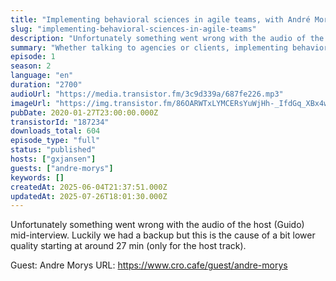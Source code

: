 ```yaml
---
title: "Implementing behavioral sciences in agile teams, with André Morys (konversionsKRAFT)"
slug: "implementing-behavioral-sciences-in-agile-teams"
description: "Unfortunately something went wrong with the audio of the host (Guido) mid-interview. Luckily we had a backup but this is the cause of a bit lower quality starting at around 27 min (only for the host track).\n\nGuest: Andre Morys URL: https://www.cro.cafe/guest/andre-morys"
summary: "Whether talking to agencies or clients, implementing behavioral sciences in agile teams seems to be a struggle that many companies face. Together with André Morys, owner of konversionsKRAFT I explore why this is the case and what optimization teams can do to overcome this."
episode: 1
season: 2
language: "en"
duration: "2700"
audioUrl: "https://media.transistor.fm/3c9d339a/687fe226.mp3"
imageUrl: "https://img.transistor.fm/86OARWTxLYMCERsYuWjHh-_IfdGq_XBx4w6uRYGPPgw/rs:fill:0:0:1/w:3000/h:3000/q:60/aHR0cHM6Ly9pbWct/dXBsb2FkLXByb2R1/Y3Rpb24udHJhbnNp/c3Rvci5mbS85ZGIw/N2I1NmNhNjJlOGRj/Y2Y2MWE0NWNhNTNl/YWUyNy5qcGVn.webp"
pubDate: 2020-01-27T23:00:00.000Z
transistorId: "187234"
downloads_total: 604
episode_type: "full"
status: "published"
hosts: ["gxjansen"]
guests: ["andre-morys"]
keywords: []
createdAt: 2025-06-04T21:37:51.000Z
updatedAt: 2025-07-26T18:01:30.000Z
---
```


Unfortunately something went wrong with the audio of the host (Guido) mid-interview. Luckily we had a backup but this is the cause of a bit lower quality starting at around 27 min (only for the host track).

Guest: Andre Morys URL: https://www.cro.cafe/guest/andre-morys
